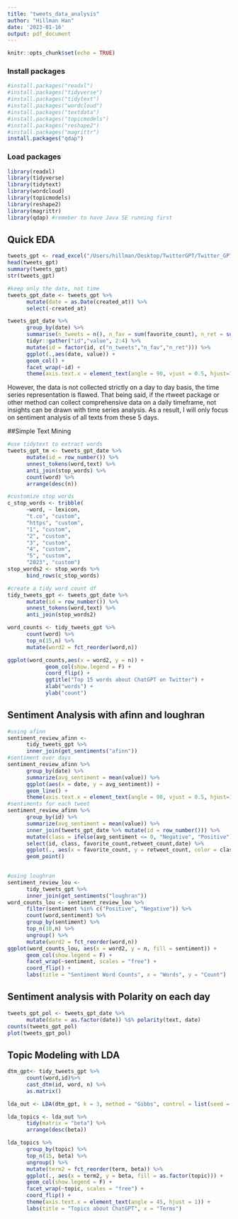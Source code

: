 ```yaml
---
title: "tweets_data_analysis"
author: "Hillman Han"
date: '2023-01-16'
output: pdf_document
---
```


```r
knitr::opts_chunk$set(echo = TRUE)
```

### Install packages
```r
#install.packages("readxl")
#install.packages("tidyverse")
#install.packages("tidytext")
#install.packages("wordcloud")
#install.packages("textdata")
#install.packages("topicmodels")
#install.packages("reshape2")
#install.packages("magrittr")
install.packages("qdap")
```


### Load packages
```r
library(readxl)
library(tidyverse)
library(tidytext)
library(wordcloud)
library(topicmodels)
library(reshape2)
library(magrittr)
library(qdap) #remeber to have Java SE running first
```

## Quick EDA
```r
tweets_gpt <- read_excel("/Users/hillman/Desktop/TwitterGPT/Twitter_GPT_R/tweets_gpt.xlsx")
head(tweets_gpt)
summary(tweets_gpt)
str(tweets_gpt)

#keep only the date, not time
tweets_gpt_date <- tweets_gpt %>%
      mutate(date = as.Date(created_at)) %>%
      select(-created_at)

tweets_gpt_date %>%
      group_by(date) %>%
      summarise(n_tweets = n(), n_fav = sum(favorite_count), n_ret = sum(retweet_count)) %>%
      tidyr::gather("id","value", 2:4) %>%
      mutate(id = factor(id, c("n_tweets","n_fav","n_ret"))) %>%
      ggplot(.,aes(date, value)) +
      geom_col() +
      facet_wrap(~id) +
      theme(axis.text.x = element_text(angle = 90, vjust = 0.5, hjust=1))
```
However, the data is not collected strictly on a day to day basis, the time series representation is flawed. That being said, if the rtweet package or other method can collect comprehensive data on a daily timeframe, not insights can be drawn with time series analysis. As a result, I will only focus on sentiment analysis of all texts from these 5 days.

##Simple Text Mining
```r
#use tidytext to extract words
tweets_gpt_tm <- tweets_gpt_date %>%
      mutate(id = row_number()) %>% 
      unnest_tokens(word,text) %>% 
      anti_join(stop_words) %>%
      count(word) %>%
      arrange(desc(n))

#customize stop words
c_stop_words <- tribble(
      ~word, ~ lexicon,
      "t.co", "custom",
      "https", "custom",
      "1", "custom",
      "2", "custom",
      "3", "custom",
      "4", "custom",
      "5", "custom",
      "2023", "custom")
stop_words2 <- stop_words %>%
      bind_rows(c_stop_words)

#create a tidy word count df
tidy_tweets_gpt <- tweets_gpt_date %>%
      mutate(id = row_number()) %>% 
      unnest_tokens(word,text) %>% 
      anti_join(stop_words2)

word_counts <- tidy_tweets_gpt %>%
      count(word) %>%
      top_n(15,n) %>%
      mutate(word2 = fct_reorder(word,n)) 

ggplot(word_counts,aes(x = word2, y = n)) +
            geom_col(show.legend = F) +
            coord_flip() +
            ggtitle("Top 15 words about ChatGPT on Twitter") +
            xlab("words") +
            ylab("count")
```

## Sentiment Analysis with afinn and loughran
```r
#using afinn
sentiment_review_afinn <-
      tidy_tweets_gpt %>%
      inner_join(get_sentiments("afinn"))
#sentiment over days
sentiment_review_afinn %>%
      group_by(date) %>%
      summarize(avg_sentiment = mean(value)) %>%
      ggplot(aes(x = date, y = avg_sentiment)) +
      geom_line() +
      theme(axis.text.x = element_text(angle = 90, vjust = 0.5, hjust=1))
#sentiments for each tweet
sentiment_review_afinn %>%
      group_by(id) %>%
      summarize(avg_sentiment = mean(value)) %>%
      inner_join(tweets_gpt_date %>% mutate(id = row_number())) %>%
      mutate(class = ifelse(avg_sentiment <= 0, "Negative", "Positive")) %>%
      select(id, class, favorite_count,retweet_count,date) %>%
      ggplot(., aes(x = favorite_count, y = retweet_count, color = class)) +
      geom_point()
      

#using loughran
sentiment_review_lou <-
      tidy_tweets_gpt %>%
      inner_join(get_sentiments("loughran"))
word_counts_lou <- sentiment_review_lou %>%
      filter(sentiment %in% c("Positive", "Negative")) %>%
      count(word,sentiment) %>%
      group_by(sentiment) %>%
      top_n(10,n) %>%
      ungroup() %>%
      mutate(word2 = fct_reorder(word,n))
ggplot(word_counts_lou, aes(x = word2, y = n, fill = sentiment)) +
      geom_col(show.legend = F) +
      facet_wrap(~sentiment, scales = "free") +
      coord_flip() +
      labs(title = "Sentiment Word Counts", x = "Words", y = "Count")
```

## Sentiment analysis with Polarity on each day
```r
tweets_gpt_pol <- tweets_gpt_date %>%
      mutate(date = as.factor(date)) %$% polarity(text, date)
counts(tweets_gpt_pol)
plot(tweets_gpt_pol)
```


## Topic Modeling with LDA
```r
dtm_gpt<- tidy_tweets_gpt %>%
      count(word,id)%>%
      cast_dtm(id, word, n) %>%
      as.matrix()

lda_out <- LDA(dtm_gpt, k = 3, method = "Gibbs", control = list(seed = 2023))

lda_topics <- lda_out %>%
      tidy(matrix = "beta") %>%
      arrange(desc(beta))

lda_topics %>%
      group_by(topic) %>%
      top_n(15, beta) %>%
      ungroup() %>%
      mutate(term2 = fct_reorder(term, beta)) %>%
      ggplot(., aes(x = term2, y = beta, fill = as.factor(topic))) +
      geom_col(show.legend = F) +
      facet_wrap(~topic, scales = "free") +
      coord_flip() +
      theme(axis.text.x = element_text(angle = 45, hjust = 1)) +
      labs(title = "Topics about ChatGPT", x = "Terms")
```


